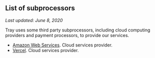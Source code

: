 ## List of subprocessors

_Last updated: June 8, 2020_

Tray uses some third party subprocessors, including cloud computing providers and payment processors, to provide our services.

<!-- - [Stripe](https://stripe.com/privacy-center/legal). Payment processing services provider. -->

- [Amazon Web Services](https://aws.amazon.com/compliance/gdpr-center/). Cloud services provider.
- [Vercel](https://vercel.com/legal/privacy-policy). Cloud services provider.
  <!-- - [Cloudflare](https://www.cloudflare.com/gdpr/introduction/). Cloud services provider. -->
  <!-- - [Simple Analytics](https://docs.simpleanalytics.com/what-we-collect). Analytics provider. -->
